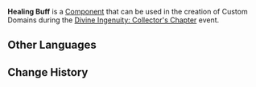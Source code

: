 {{About|the component from [[Divine Ingenuity: Collector's Chapter]]|general information about healing|Healing|ways to increase healing|Healing Bonus}}
{{Component Infobox
|id          = 5004
|image       = Item Healing Buff.png
|load        = 3
|event       = Divine Ingenuity: Collector's Chapter
|description = An artificed buff designed to restore Life Points or HP to the character that picks it up. Each Healing Buff can only be picked up once.
|placement   = 
|category    = Buffs
|size        = 3 × 3 × 2
|limit       = 20
}}
'''Healing Buff''' is a [[Component]] that can be used in the creation of Custom Domains during the [[Divine Ingenuity/2023-06-08|Divine Ingenuity: Collector's Chapter]] event.

==Other Languages==
{{Other Languages|default_hidden=1
|en      = Healing Buff
|zhs     = 恢复助益
|zhs_rm  = Huīfù Zhùyì
|zht     = 恢復助益
|zht_rm  = Huīfù Zhùyì
|ja      = 回復の助力
|ja_rm   = Kaifuku no Joryoku
|ko      = 회복 버프
|es      = Bonificación restauradora
|fr      = Bonus de restauration
|ru      = Усиление восстановления
|th      = บัฟฟื้นฟู
|th_rm   = 
|vi      = Buff Hồi Phục
|de      = Erholungsbonus
|id      = Buff Pengembali Kesehatan Tubuh
|pt      = Bônus da Regeneração
|tr      = İyileştirme Güçlendirmesi
|it      = Bonus della guarigione
}}

==Change History==
{{Change History|3.7}}